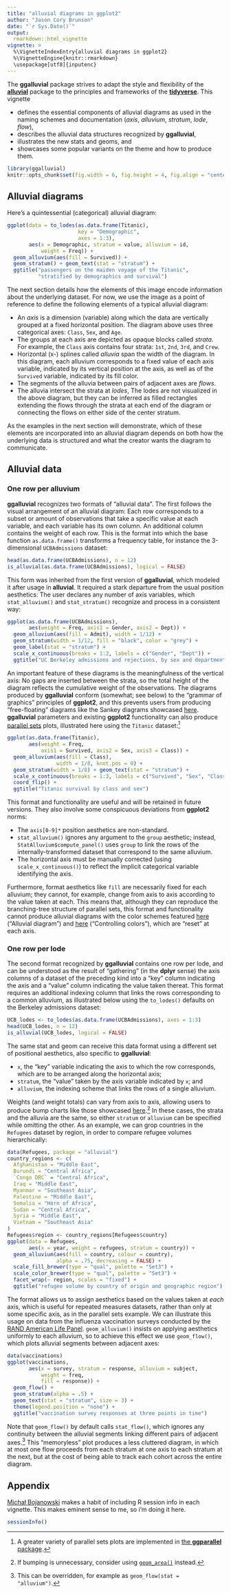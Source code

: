 ```yaml
---
title: "alluvial diagrams in ggplot2"
author: "Jason Cory Brunson"
date: "`r Sys.Date()`"
output:
  rmarkdown::html_vignette
vignette: >
  %\VignetteIndexEntry{alluvial diagrams in ggplot2}
  %\VignetteEngine{knitr::rmarkdown}
  \usepackage[utf8]{inputenc}
---
```


The **ggalluvial** package strives to adapt the style and flexibility of the [**alluvial**](https://github.com/mbojan/alluvial) package to the principles and frameworks of the [**tidyverse**](https://github.com/tidyverse).
This vignette

- defines the essential components of alluvial diagrams as used in the naming schemes and documentation (*axis*, *alluvium*, *stratum*, *lode*, *flow*),
- describes the alluvial data structures recognized by **ggalluvial**,
- illustrates the new stats and geoms, and
- showcases some popular variants on the theme and how to produce them.

```r
library(ggalluvial)
knitr::opts_chunk$set(fig.width = 6, fig.height = 4, fig.align = "center")
```

## Alluvial diagrams

Here's a quintessential (categorical) alluvial diagram:

```r
ggplot(data = to_lodes(as.data.frame(Titanic),
                       key = "Demographic",
                       axes = 1:3),
       aes(x = Demographic, stratum = value, alluvium = id,
           weight = Freq)) +
  geom_alluvium(aes(fill = Survived)) +
  geom_stratum() + geom_text(stat = "stratum") +
  ggtitle("passengers on the maiden voyage of the Titanic",
          "stratified by demographics and survival")
```

The next section details how the elements of this image encode information about the underlying dataset.
For now, we use the image as a point of reference to define the following elements of a typical alluvial diagram:

- An *axis* is a dimension (variable) along which the data are vertically grouped at a fixed horizontal position. The diagram above uses three categorical axes: `Class`, `Sex`, and `Age`.
- The groups at each axis are depicted as opaque blocks called *strata*. For example, the `Class` axis contains four strata: `1st`, `2nd`, `3rd`, and `Crew`.
- Horizontal (x-) splines called *alluvia* span the width of the diagram. In this diagram, each alluvium corresponds to a fixed value of each axis variable, indicated by its vertical position at the axis, as well as of the `Survived` variable, indicated by its fill color.
- The segments of the alluvia between pairs of adjacent axes are *flows*.
- The alluvia intersect the strata at *lodes*, The lodes are not visualized in the above diagram, but they can be inferred as filled rectangles extending the flows through the strata at each end of the diagram or connecting the flows on either side of the center stratum.

As the examples in the next section will demonstrate, which of these elements are incorporated into an alluvial diagram depends on both how the underlying data is structured and what the creator wants the diagram to communicate.

## Alluvial data

### One row per alluvium

**ggalluvial** recognizes two formats of "alluvial data". The first follows the visual arrangement of an alluvial diagram: Each row corresponds to a subset or amount of observations that take a specific value at each variable, and each variable has its own column. An additional column contains the weight of each row. This is the format into which the base function `as.data.frame()` transforms a frequency table, for instance the 3-dimensional `UCBAdmissions` dataset:

```r
head(as.data.frame(UCBAdmissions), n = 12)
is_alluvial(as.data.frame(UCBAdmissions), logical = FALSE)
```

This form was inherited from the first version of **ggalluvial**, which modeled it after usage in **alluvial**. It required a stark departure from the usual position aesthetics: The user declares any number of axis variables, which `stat_alluvium()` and `stat_stratum()` recognize and process in a consistent way:

```r
ggplot(as.data.frame(UCBAdmissions),
       aes(weight = Freq, axis1 = Gender, axis2 = Dept)) +
  geom_alluvium(aes(fill = Admit), width = 1/12) +
  geom_stratum(width = 1/12, fill = "black", color = "grey") +
  geom_label(stat = "stratum") +
  scale_x_continuous(breaks = 1:2, labels = c("Gender", "Dept")) +
  ggtitle("UC Berkeley admissions and rejections, by sex and department")
```

An important feature of these diagrams is the meaningfulness of the vertical axis: No gaps are inserted between the strata, so the total height of the diagram reflects the cumulative weight of the observations. The diagrams produced by **ggalluvial** conform (somewhat; see below) to the "grammar of graphics" principles of **ggplot2**, and this prevents users from producing "free-floating" diagrams like the Sankey diagrams showcased [here](https://developers.google.com/chart/interactive/docs/gallery/sankey).
**ggalluvial** parameters and existing **ggplot2** functionality can also produce [parallel sets](https://eagereyes.org/parallel-sets) plots, illustrated here using the `Titanic` dataset:[^ggparallel]

[^ggparallel]: A greater variety of parallel sets plots are implemented in [the **ggparallel** package](https://github.com/heike/ggparallel).

```r
ggplot(as.data.frame(Titanic),
       aes(weight = Freq,
           axis1 = Survived, axis2 = Sex, axis3 = Class)) +
  geom_alluvium(aes(fill = Class),
                width = 1/8, knot.pos = 0) +
  geom_stratum(width = 1/8) + geom_text(stat = "stratum") +
  scale_x_continuous(breaks = 1:3, labels = c("Survived", "Sex", "Class")) +
  coord_flip() +
  ggtitle("Titanic survival by class and sex")
```

This format and functionality are useful and will be retained in future versions. They also involve some conspicuous deviations from **ggplot2** norms:

- The `axis[0-9]*` position aesthetics are non-standard.
- `stat_alluvium()` ignores any argument to the `group` aesthetic; instead, `StatAlluvium$compute_panel()` uses `group` to link the rows of the internally-transformed dataset that correspond to the same alluvium.
- The horizontal axis must be manually corrected (using `scale_x_continuous()`) to reflect the implicit categorical variable identifying the axis.

Furthermore, format aesthetics like `fill` are necessarily fixed for each alluvium; they cannot, for example, change from axis to axis according to the value taken at each. This means that, although they can reproduce the branching-tree structure of parallel sets, this format and functionality cannot produce alluvial diagrams with the color schemes featured [here](https://epijim.uk/code-snippets/eq5d/) ("Alluvial diagram") and [here](https://developers.google.com/chart/interactive/docs/gallery/sankey) ("Controlling colors"), which are "reset" at each axis.

### One row per lode

The second format recognized by **ggalluvial** contains one row per lode, and can be understood as the result of "gathering" (in the **dplyr** sense) the axis columns of a dataset of the preceding kind into a "key" column indicating the axis and a "value" column indicating the value taken thereat. This format requires an additional indexing column that links the rows corresponding to a common alluvium, as illustrated below using the `to_lodes()` defaults on the Berkeley admissions dataset:

```r
UCB_lodes <- to_lodes(as.data.frame(UCBAdmissions), axes = 1:3)
head(UCB_lodes, n = 12)
is_alluvial(UCB_lodes, logical = FALSE)
```

The same stat and geom can receive this data format using a different set of positional aesthetics, also specific to **ggalluvial**:

- `x`, the "key" variable indicating the axis to which the row corresponds, which are to be arranged along the horizontal axis;
- `stratum`, the "value" taken by the axis variable indicated by `x`; and
- `alluvium`, the indexing scheme that links the rows of a single alluvium.

Weights (and weight totals) can vary from axis to axis, allowing users to produce bump charts like those showcased [here](http://imgur.com/gallery/gI5p7).[^geom-area] In these cases, the strata and the alluvia are the same, so either `stratum` or `alluvium` can be specified while omitting the other. As an example, we can grop countries in the `Refugees` dataset by region, in order to compare refugee volumes hierarchically:

[^geom-area]: If bumping is unnecessary, consider using [`geom_area()`](https://chrisalbon.com/r-stats/stacked-area-graph.html) instead.

```r
data(Refugees, package = "alluvial")
country_regions <- c(
  Afghanistan = "Middle East",
  Burundi = "Central Africa",
  `Congo DRC` = "Central Africa",
  Iraq = "Middle East",
  Myanmar = "Southeast Asia",
  Palestine = "Middle East",
  Somalia = "Horn of Africa",
  Sudan = "Central Africa",
  Syria = "Middle East",
  Vietnam = "Southeast Asia"
)
Refugees$region <- country_regions[Refugees$country]
ggplot(data = Refugees,
       aes(x = year, weight = refugees, stratum = country)) +
  geom_alluvium(aes(fill = country, colour = country),
                alpha = .75, decreasing = FALSE) +
  scale_fill_brewer(type = "qual", palette = "Set3") +
  scale_color_brewer(type = "qual", palette = "Set3") +
  facet_wrap(~ region, scales = "fixed") +
  ggtitle("refugee volume by country of origin and geographic region")
```

The format allows us to assign aesthetics based on the values taken at *each* axis, which is useful for repeated measures datasets, rather than only at some specific axis, as in the parallel sets example.
We can illustrate this usage on data from the influenza vaccination surveys conducted by the [RAND American Life Panel](https://alpdata.rand.org/).
`geom_alluvium()` insists on applying aesthetics uniformly to each alluvium, so to achieve this effect we use `geom_flow()`, which plots alluvial segments between adjacent axes:

```r
data(vaccinations)
ggplot(vaccinations,
       aes(x = survey, stratum = response, alluvium = subject,
           weight = freq,
           fill = response)) +
  geom_flow() +
  geom_stratum(alpha = .5) +
  geom_text(stat = "stratum", size = 3) +
  theme(legend.position = "none") +
  ggtitle("vaccination survey responses at three points in time")
```

Note that `geom_flow()` by default calls `stat_flow()`, which ignores any continuity between the alluvial segments linking different pairs of adjacent axes.[^alluvium-flow] This "memoryless" plot produces a less cluttered diagram, in which at most one flow proceeds from each stratum at one axis to each stratum at the next, but at the cost of being able to track each cohort across the entire diagram.

[^alluvium-flow]: This can be overridden, for example as `geom_flow(stat = "alluvium")`.

## Appendix

[Michał Bojanowski](https://github.com/mbojan) makes a habit of including R session info in each vignette. This makes eminent sense to me, so i'm doing it here.

```r
sessionInfo()
```
